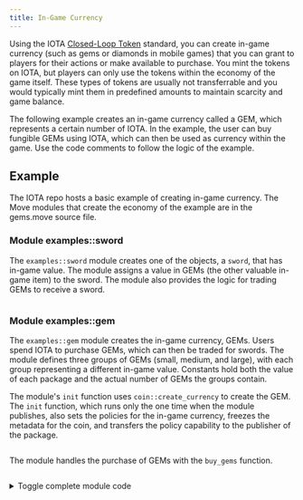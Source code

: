 ```yaml
---
title: In-Game Currency
---
```


Using the IOTA [Closed-Loop Token](../../standards/closed-loop-token.mdx) standard, you can create in-game currency (such as gems or diamonds in mobile games) that you can grant to players for their actions or make available to purchase. You mint the tokens on IOTA, but players can only use the tokens within the economy of the game itself. These types of tokens are usually not transferrable and you would typically mint them in predefined amounts to maintain scarcity and game balance.

The following example creates an in-game currency called a GEM, which represents a certain number of IOTA. In the example, the user can buy fungible GEMs using IOTA, which can then be used as currency within the game. Use the code comments to follow the logic of the example.

## Example

The IOTA repo hosts a basic example of creating in-game currency. The Move modules that create the economy of the example are in the gems.move source file.

### Module examples::sword

The `examples::sword` module creates one of the objects, a `sword`, that has in-game value. The module assigns a value in GEMs (the other valuable in-game item) to the sword. The module also provides the logic for trading GEMs to receive a sword.

```move file=<rootDir>/examples/move/token/sources/gems.move#L8-L32
```

### Module examples::gem

The `examples::gem` module creates the in-game currency, GEMs. Users spend IOTA to purchase GEMs, which can then be traded for swords. The module defines three groups of GEMs (small, medium, and large), with each group representing a different in-game value. Constants hold both the value of each package and the actual number of GEMs the groups contain.

The module's `init` function uses `coin::create_currency` to create the GEM. The `init` function, which runs only the one time when the module publishes, also sets the policies for the in-game currency, freezes the metadata for the coin, and transfers the policy capability to the publisher of the package.

```move file=<rootDir>/examples/move/token/sources/gems.move#L77-L100
```

The module handles the purchase of GEMs with the `buy_gems` function.

```move file=<rootDir>/examples/move/token/sources/gems.move#L105-L130
```

<details>
<summary>
Toggle complete module code 
</summary>

```move file=<rootDir>/examples/move/token/sources/gems.move
```

</details>
